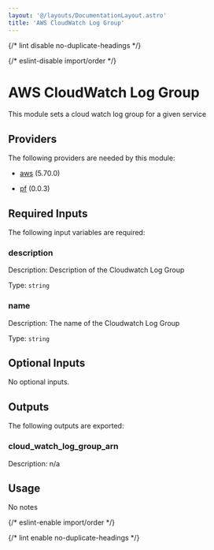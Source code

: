 ```yaml
---
layout: '@/layouts/DocumentationLayout.astro'
title: 'AWS CloudWatch Log Group'
---
```



{/* lint disable no-duplicate-headings */}

{/* eslint-disable import/order */}

<ModuleHeader
  name="aws_cloudwatch_log_group"
  sourceHref="https://github.com/Panfactum/stack/tree/__PANFACTUM_VERSION_EDGE__/packages/infrastructure/aws_cloudwatch_log_group"
  status="stable"
  type="submodule"
/>

# AWS CloudWatch Log Group

This module sets a cloud watch log group for a given service

## Providers

The following providers are needed by this module:

- [aws](https://registry.terraform.io/providers/hashicorp/aws/5.70.0/docs) (5.70.0)

- [pf](https://registry.terraform.io/providers/panfactum/pf/0.0.3/docs) (0.0.3)

## Required Inputs

The following input variables are required:

### description

Description: Description of the Cloudwatch Log Group

Type: `string`

### name

Description: The name of the Cloudwatch Log Group

Type: `string`

## Optional Inputs

No optional inputs.

## Outputs

The following outputs are exported:

### cloud_watch_log_group_arn

Description: n/a

## Usage

No notes

{/* eslint-enable import/order */}

{/* lint enable no-duplicate-headings */}
